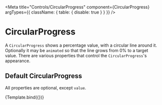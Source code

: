 
<Meta 
  title="Controls/CircularProgress" 
  component={CircularProgress}
  argTypes={{
    className: { table: { disable: true } }
  }}
/>


# CircularProgress

A `CircularProgress` shows a percentage value, with a circular line around it.
Optionally it may be `animated` so that the line grows from 0% to a target 
value. There are various properties that control the `CircularProgress`'s 
appearance.

<ArgsTable of={CircularProgress}/>

## Default CircularProgress

All properties are optional, except `value`.

<Canvas>
  <Story
    name="Properties"
    args={{value: 50, onClick: null}}>
    {Template.bind({})}
  </Story>
</Canvas>

